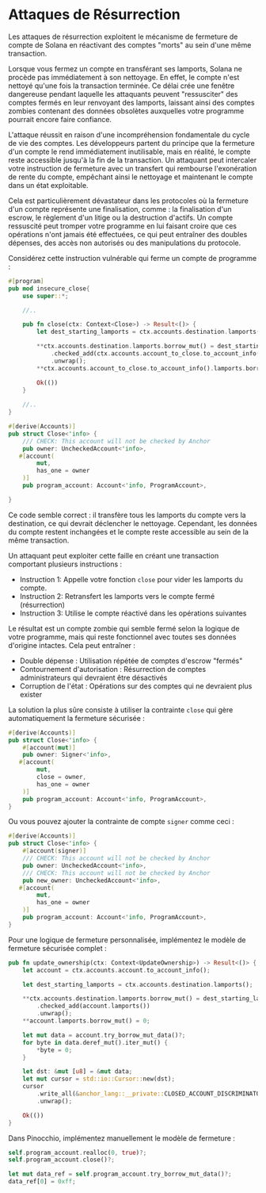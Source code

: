 
# Attaques de Résurrection

Les attaques de résurrection exploitent le mécanisme de fermeture de compte de Solana en réactivant des comptes "morts" au sein d'une même transaction.

Lorsque vous fermez un compte en transférant ses lamports, Solana ne procède pas immédiatement à son nettoyage. En effet, le compte n'est nettoyé qu'une fois la transaction terminée. Ce délai crée une fenêtre dangereuse pendant laquelle les attaquants peuvent "ressusciter" des comptes fermés en leur renvoyant des lamports, laissant ainsi des comptes zombies contenant des données obsolètes auxquelles votre programme pourrait encore faire confiance.

L'attaque réussit en raison d'une incompréhension fondamentale du cycle de vie des comptes. Les développeurs partent du principe que la fermeture d'un compte le rend immédiatement inutilisable, mais en réalité, le compte reste accessible jusqu'à la fin de la transaction. Un attaquant peut intercaler votre instruction de fermeture avec un transfert qui rembourse l'exonération de rente du compte, empêchant ainsi le nettoyage et maintenant le compte dans un état exploitable.

Cela est particulièrement dévastateur dans les protocoles où la fermeture d'un compte représente une finalisation, comme : la finalisation d'un escrow, le règlement d'un litige ou la destruction d'actifs. Un compte ressuscité peut tromper votre programme en lui faisant croire que ces opérations n'ont jamais été effectuées, ce qui peut entraîner des doubles dépenses, des accès non autorisés ou des manipulations du protocole.

<ArticleSection name="Anchor" id="anchor" level="h2" />

Considérez cette instruction vulnérable qui ferme un compte de programme :

```rust
#[program]
pub mod insecure_close{
    use super::*;

    //..

    pub fn close(ctx: Context<Close>) -> Result<()> {
        let dest_starting_lamports = ctx.accounts.destination.lamports();

        **ctx.accounts.destination.lamports.borrow_mut() = dest_starting_lamports
            .checked_add(ctx.accounts.account_to_close.to_account_info().lamports())
            .unwrap();
        **ctx.accounts.account_to_close.to_account_info().lamports.borrow_mut() = 0;

        Ok(())
    }
        
    //..
}

#[derive(Accounts)]
pub struct Close<'info> {
    /// CHECK: This account will not be checked by Anchor
    pub owner: UncheckedAccount<'info>,
   #[account(
        mut,
        has_one = owner
    )]
    pub program_account: Account<'info, ProgramAccount>,

}
```

Ce code semble correct : il transfère tous les lamports du compte vers la destination, ce qui devrait déclencher le nettoyage. Cependant, les données du compte restent inchangées et le compte reste accessible au sein de la même transaction.

Un attaquant peut exploiter cette faille en créant une transaction comportant plusieurs instructions :
- Instruction 1: Appelle votre fonction `close` pour vider les lamports du compte.
- Instruction 2: Retransfert les lamports vers le compte fermé (résurrection)
- Instruction 3: Utilise le compte réactivé dans les opérations suivantes

Le résultat est un compte zombie qui semble fermé selon la logique de votre programme, mais qui reste fonctionnel avec toutes ses données d'origine intactes. Cela peut entraîner :
- Double dépense : Utilisation répétée de comptes d'escrow "fermés"
- Contournement d'autorisation : Résurrection de comptes administrateurs qui devraient être désactivés
- Corruption de l'état : Opérations sur des comptes qui ne devraient plus exister

La solution la plus sûre consiste à utiliser la contrainte `close` qui gère automatiquement la fermeture sécurisée :

```rust
#[derive(Accounts)]
pub struct Close<'info> {
    #[account(mut)]
    pub owner: Signer<'info>,
   #[account(
        mut,
        close = owner,
        has_one = owner
    )]
    pub program_account: Account<'info, ProgramAccount>,
}
```

Ou vous pouvez ajouter la contrainte de compte `signer` comme ceci :

```rust
#[derive(Accounts)]
pub struct Close<'info> {
    #[account(signer)]
    /// CHECK: This account will not be checked by Anchor
    pub owner: UncheckedAccount<'info>,
    /// CHECK: This account will not be checked by Anchor
    pub new_owner: UncheckedAccount<'info>,
   #[account(
        mut,
        has_one = owner
    )]
    pub program_account: Account<'info, ProgramAccount>,
}
```

Pour une logique de fermeture personnalisée, implémentez le modèle de fermeture sécurisée complet :

```rust
pub fn update_ownership(ctx: Context<UpdateOwnership>) -> Result<()> {
    let account = ctx.accounts.account.to_account_info();

    let dest_starting_lamports = ctx.accounts.destination.lamports();

    **ctx.accounts.destination.lamports.borrow_mut() = dest_starting_lamports
        .checked_add(account.lamports())
        .unwrap();
    **account.lamports.borrow_mut() = 0;

    let mut data = account.try_borrow_mut_data()?;
    for byte in data.deref_mut().iter_mut() {
        *byte = 0;
    }

    let dst: &mut [u8] = &mut data;
    let mut cursor = std::io::Cursor::new(dst);
    cursor
        .write_all(&anchor_lang::__private::CLOSED_ACCOUNT_DISCRIMINATOR)
        .unwrap();

    Ok(())
}
```

<ArticleSection name="Pinocchio" id="pinocchio" level="h2" />

Dans Pinocchio, implémentez manuellement le modèle de fermeture :

```rust
self.program_account.realloc(0, true)?;
self.program_account.close()?;

let mut data_ref = self.program_account.try_borrow_mut_data()?;
data_ref[0] = 0xff;
```